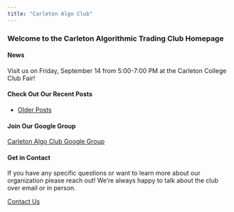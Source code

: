 ```yaml
---
title: "Carleton Algo Club"
---
```


### Welcome to the Carleton Algorithmic Trading Club Homepage

#### __News__

Visit us on Friday, September 14 from 5:00-7:00 PM at the Carleton College Club Fair!

#### __Check Out Our Recent Posts__

+ [Older Posts](content.html)

#### __Join Our Google Group__

[Carleton Algo Club Google Group](https://groups.google.com/a/carleton.edu/forum/#!forum/carletonalgoclub.group "Join Our Google Group")

#### __Get in Contact__

If you have any specific questions or want to learn more about our organization please reach out! We're always happy to talk about the club over email or in person. 

[Contact Us](contact.html "Contact Us")